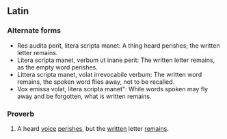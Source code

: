 ==Latin==

===Alternate forms===

*Res audita perit, litera scripta manet: A thing heard perishes; the written letter remains.
*Litera scripta manet, verbum ut inane perit: The written letter remains, as the empty word perishes.
*Littera scripta manet, volat irrevocabile  verbum: The written word remains, the spoken word flies away, not to be recalled.
*Vox emissa volat, litera scripta manet": While words spoken may fly away and be forgotten, what is written remains.

===Proverb===
{{infl|la|proverb|head=[[vox|vōx]] [[audio#Latin|audīta]] [[pereo|perit]] [[litera|lītera]] [[scribo|scrīpta]] [[maneo|manet]]}}

# A heard [[voice]] [[perish]]es, but the [[written]] letter [[remain]]s.